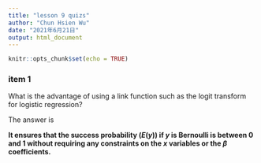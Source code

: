 ```yaml
---
title: "lesson 9 quizs"
author: "Chun Hsien Wu"
date: "2021年6月21日"
output: html_document
---
```


```r
knitr::opts_chunk$set(echo = TRUE)
```

### item 1
What is the advantage of using a link function such as the logit transform for logistic regression?

The answer is 

**It ensures that the success probability $(E(y) )$ if $y$ is Bernoulli is between 0 and 1 without requiring any constraints on the $x$ variables or the $β$ coefficients.**